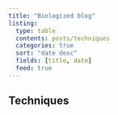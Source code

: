 ```yaml
---
title: "Biologized blog"
listing:
  type: table
  contents: posts/techniques
  categories: true
  sort: "date desc"
  fields: [title, date]
  feed: true
---
```


## Techniques
